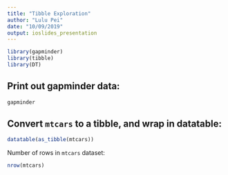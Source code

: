 ---
title: "Tibble Exploration"
author: "Lulu Pei"
date: "10/09/2019"
output: ioslides_presentation
---


```{r load, warning = FALSE, echo = FALSE}
library(gapminder)
library(tibble)
library(DT)
```

## Print out gapminder data:

```{r}
gapminder
```

<!--This is a comment-->

## Convert `mtcars` to a tibble, and wrap in datatable:

```{r}
datatable(as_tibble(mtcars))
```

Number of rows in `mtcars` dataset:

```{r}
nrow(mtcars)
```
